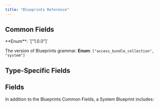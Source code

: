 ```yaml
---
title: "Blueprints Reference"
---
```


## Common Fields

<ParamField body="schemaVersion" required>
  **Enum**: `["1.0.0"]` 

  The version of Blueprints grammar.
</ParamField>
<ParamField body="kind" required>
  **Enum**: `["access_bundle_collection", "system"]`

</ParamField>

## Type-Specific Fields

<Card title="Access Bundle Blueprints" icon="file-zipper" icontype="duotone" href="https://www.notion.so/Access-Bundle-Blueprint-Reference-96a03ecf6e574b5aaf286cd9ec250878?pvs=21">
</Card>
<Card title="System Blueprints" icon="map" icontype="duotone" href="/system-blueprint-reference">
</Card>


## Fields

In addition to the Blueprints Common Fields, a System Blueprint includes:

